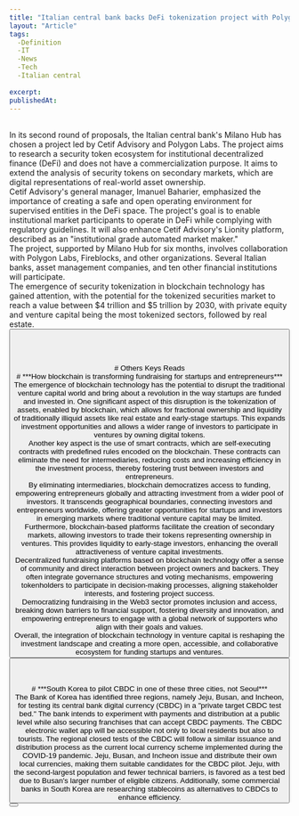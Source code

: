 ```yaml
---
title: "Italian central bank backs DeFi tokenization project with Polygon, Fireblocks"
layout: "Article"
tags: 
  -Definition
  -IT
  -News
  -Tech
  -Italian central
  
excerpt:
publishedAt:
---
```

<br/>
In its second round of proposals, the Italian central bank's Milano Hub has chosen a project led by Cetif Advisory and Polygon Labs. The project aims to research a security token ecosystem for institutional decentralized finance (DeFi) and does not have a commercialization purpose. It aims to extend the analysis of security tokens on secondary markets, which are digital representations of real-world asset ownership.
<br/>
Cetif Advisory's general manager, Imanuel Baharier, emphasized the importance of creating a safe and open operating environment for supervised entities in the DeFi space. The project's goal is to enable institutional market participants to operate in DeFi while complying with regulatory guidelines. It will also enhance Cetif Advisory's Lionity platform, described as an "institutional grade automated market maker."
<br/>
The project, supported by Milano Hub for six months, involves collaboration with Polygon Labs, Fireblocks, and other organizations. Several Italian banks, asset management companies, and ten other financial institutions will participate.
<br/>
The emergence of security tokenization in blockchain technology has gained attention, with the potential for the tokenized securities market to reach a value between $4 trillion and $5 trillion by 2030, with private equity and venture capital being the most tokenized sectors, followed by real estate.
<br/>
<Button
  address="https://cointelegraph.com/news/bank-of-italy-innovation-hub-supports-research-into-security-tokens-on-secondary-markets"
  text="Source"
/>
<br/>
<br/>
<br/>
<br/>
# Others Keys Reads
<br/>
# ***How blockchain is transforming fundraising for startups and entrepreneurs***
<br/>
<Image src="/p-1-90929863-stack-overflow-is-embracing-not-fighting-ai.jpeg" alt="" width={600} height={500} />
<br />
The emergence of blockchain technology has the potential to disrupt the traditional venture capital world and bring about a revolution in the way startups are funded and invested in. One significant aspect of this disruption is the tokenization of assets, enabled by blockchain, which allows for fractional ownership and liquidity of traditionally illiquid assets like real estate and early-stage startups. This expands investment opportunities and allows a wider range of investors to participate in ventures by owning digital tokens.
<br/>
Another key aspect is the use of smart contracts, which are self-executing contracts with predefined rules encoded on the blockchain. These contracts can eliminate the need for intermediaries, reducing costs and increasing efficiency in the investment process, thereby fostering trust between investors and entrepreneurs.
<br/>
By eliminating intermediaries, blockchain democratizes access to funding, empowering entrepreneurs globally and attracting investment from a wider pool of investors. It transcends geographical boundaries, connecting investors and entrepreneurs worldwide, offering greater opportunities for startups and investors in emerging markets where traditional venture capital may be limited.
<br/>
Furthermore, blockchain-based platforms facilitate the creation of secondary markets, allowing investors to trade their tokens representing ownership in ventures. This provides liquidity to early-stage investors, enhancing the overall attractiveness of venture capital investments.
<br/>
Decentralized fundraising platforms based on blockchain technology offer a sense of community and direct interaction between project owners and backers. They often integrate governance structures and voting mechanisms, empowering tokenholders to participate in decision-making processes, aligning stakeholder interests, and fostering project success.
<br/>
Democratizing fundraising in the Web3 sector promotes inclusion and access, breaking down barriers to financial support, fostering diversity and innovation, and empowering entrepreneurs to engage with a global network of supporters who align with their goals and values.
<br/>
Overall, the integration of blockchain technology in venture capital is reshaping the investment landscape and creating a more open, accessible, and collaborative ecosystem for funding startups and ventures.
<br/>
<Button
  address="https://cointelegraph.com/news/how-blockchain-is-transforming-fundraising-for-startups-and-entrepreneurs"
  text="Source"
/>
<br/>
<br/>
<br/>
# ***South Korea to pilot CBDC in one of these three cities, not Seoul***
<br/>
The Bank of Korea has identified three regions, namely Jeju, Busan, and Incheon, for testing its central bank digital currency (CBDC) in a "private target CBDC test bed." The bank intends to experiment with payments and distribution at a public level while also securing franchises that can accept CBDC payments. The CBDC electronic wallet app will be accessible not only to local residents but also to tourists. The regional closed tests of the CBDC will follow a similar issuance and distribution process as the current local currency scheme implemented during the COVID-19 pandemic. Jeju, Busan, and Incheon issue and distribute their own local currencies, making them suitable candidates for the CBDC pilot. Jeju, with the second-largest population and fewer technical barriers, is favored as a test bed due to Busan's larger number of eligible citizens. Additionally, some commercial banks in South Korea are researching stablecoins as alternatives to CBDCs to enhance efficiency.
<br/>
<Button
  address="https://cointelegraph.com/news/south-korea-reveals-city-for-pilot-cbdc-project"
  text="Source"
/>